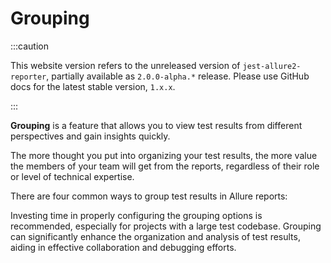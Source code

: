 
# Grouping

:::caution

This website version refers to the unreleased version of `jest-allure2-reporter`, partially available as `2.0.0-alpha.*` release.
Please use GitHub docs for the latest stable version, `1.x.x`.

:::

**Grouping** is a feature that allows you to view test results from different perspectives and gain insights quickly.

The more thought you put into organizing your test results, the more value the members of your team will get from the reports,
regardless of their role or level of technical expertise.

There are four common ways to group test results in Allure reports:

<DocCardList />

Investing time in properly configuring the grouping options is recommended, especially for projects with a large test codebase.
Grouping can significantly enhance the organization and analysis of test results, aiding in effective collaboration and debugging efforts.

[1]: 01-by-suite.mdx
[2]: 02-by-story.mdx
[3]: 03-by-package.mdx
[4]: 04-by-defect.mdx
